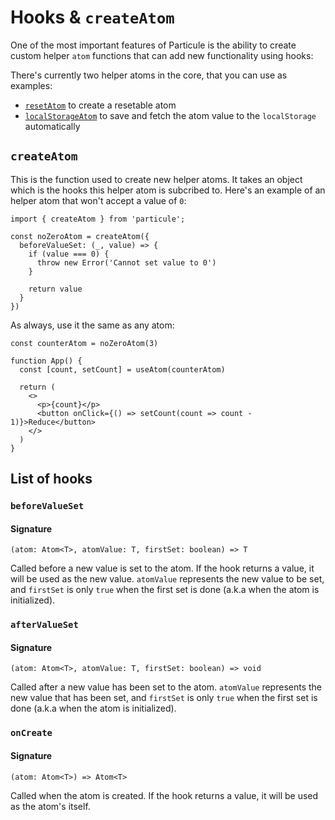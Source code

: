 # Hooks & `createAtom`

One of the most important features of Particule is the ability to create custom helper `atom` functions that can add new functionality using hooks:

There's currently two helper atoms in the core, that you can use as examples:

- [`resetAtom`](/helpers/reset) to create a resetable atom
- [`localStorageAtom`](/helpers/local-storage) to save and fetch the atom value to the `localStorage` automatically

## `createAtom`

This is the function used to create new helper atoms. It takes an object which is the hooks this helper atom is subcribed to. Here's an example of an helper atom that won't accept a value of `0`:

```tsx
import { createAtom } from 'particule';

const noZeroAtom = createAtom({
  beforeValueSet: (_, value) => {
    if (value === 0) {
      throw new Error('Cannot set value to 0')
    }

    return value
  }
})
```

As always, use it the same as any atom:

```tsx
const counterAtom = noZeroAtom(3)

function App() {
  const [count, setCount] = useAtom(counterAtom)

  return (
    <>
      <p>{count}</p>
      <button onClick={() => setCount(count => count - 1)}>Reduce</button>
    </>
  )
}
```

## List of hooks

### `beforeValueSet`

#### Signature

```tsx
(atom: Atom<T>, atomValue: T, firstSet: boolean) => T
```

Called before a new value is set to the atom. If the hook returns a value, it will be used as the new value. `atomValue` represents the new value to be set, and `firstSet` is only `true` when the first set is done (a.k.a when the atom is initialized).

### `afterValueSet`

#### Signature

```tsx
(atom: Atom<T>, atomValue: T, firstSet: boolean) => void
```

Called after a new value has been set to the atom. `atomValue` represents the new value that has been set, and `firstSet` is only `true` when the first set is done (a.k.a when the atom is initialized).

### `onCreate`

#### Signature

```tsx
(atom: Atom<T>) => Atom<T>
```

Called when the atom is created. If the hook returns a value, it will be used as the atom's itself.
